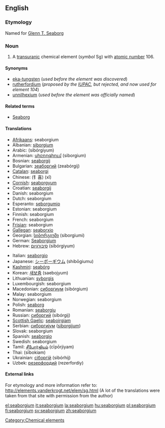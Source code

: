 {{see|Seaborgium}}
==English==
{{elements|Sg|dubnium|Db|bohrium|Bh}}
===Etymology===
Named for [[w:Glenn T. Seaborg|Glenn T. Seaborg]]

=== Noun ===
{{en-noun|-}}
{{wikipedia}}

#A [[transuranic]] chemical element (''symbol'' Sg) with [[atomic number]] 106.

====Synonyms====
*[[eka-tungsten]] (''used before the element was discovered'')
*[[rutherfordium]] (''proposed by the [[w:IUPAC|IUPAC]], but rejected, and now used for element 104'')
*[[unnilhexium]] (''used before the element was officially named'')

====Related terms====
*[[w:Glenn T. Seaborg|Seaborg]]

==== Translations ====
{{top}}
*[[Afrikaans]]: seaborgium
*Albanian: [[siborgium]]
*Arabic: {{ARchar|[[سيبورجيوم]]}} (sibórgiyum) {{m}}
*Armenian: [[սիբորգիում]] (siborgium)
*Bosnian: [[seaborgij]]
*Bulgarian: [[зеаборгий]] (zeabórgij) {{m}}
*[[Catalan]]: [[seaborgi]]
*Chinese: (钅喜) (xǐ)
*[[Cornish]]: [[seaborgyum]]
*Croatian: [[seaborgij]]
*Danish: seaborgium
*Dutch: seaborgium {{n}}
*Esperanto: [[seborgumio]]
*Estonian: seaborgium
*Finnish: seaborgium
*French: seaborgium {{m}}
*[[Frisian]]: seaborgium
*[[Gallegan]]: [[seaborxio]]
*Georgian: [[სიბორგიუმი]] (siborgiumi)
*German: [[Seaborgium]] {{n}}
*Hebrew: [[סיבורגיום]] (sibórgiyum)
{{mid}}
*Italian: [[seaborgio]] {{m}}
*Japanese: [[シーボーギウム]] (shibōgiumu)
*[[Kashmiri]]: [[seabórg]]
*Korean: [[새보쥼]] (saebojyum)
*Lithuanian: [[syborgis]]
*Luxembourgish: seaborgium
*Macedonian: [[сиборгиум]] (sibórgium) {{m}}
*Malay: seaborgium
*Norwegian: seaborgium
*Polish: [[seaborg]] {{m}}
*Romanian: [[seaborgiu]] {{n}}
*Russian: [[сиборгий]] (sibórgij) {{m}}
*[[Scottish Gaelic]]: [[seaboirgiam]]
*Serbian: [[сиборгиjум]] ([[siborgijum]]) {{m}}
*Slovak: seaborgium
*Spanish: [[seaborgio]] {{m}}
*Swedish: seaborgium
*Tamil: [[சீபோர்ஜியம்]] (cīpōrjiyam)
*Thai: {{THchar|[[ชีบอรเกียม]]}} (sībokiam)
*Ukrainian: [[сiборгiй]] (sibórhij) {{m}}
*Uzbek: [[резерфордий]] (rezerfordiy)
{{bottom}}

====External links====
For etymology and more information refer to:
http://elements.vanderkrogt.net/elem/sg.html
(A lot of the translations were taken from that site with permission from the author)

[[Category:Chemical elements]]

[[el:seaborgium]]
[[it:seaborgium]]
[[la:seaborgium]]
[[hu:seaborgium]]
[[pl:seaborgium]]
[[fi:seaborgium]]
[[sv:seaborgium]]
[[zh:seaborgium]]